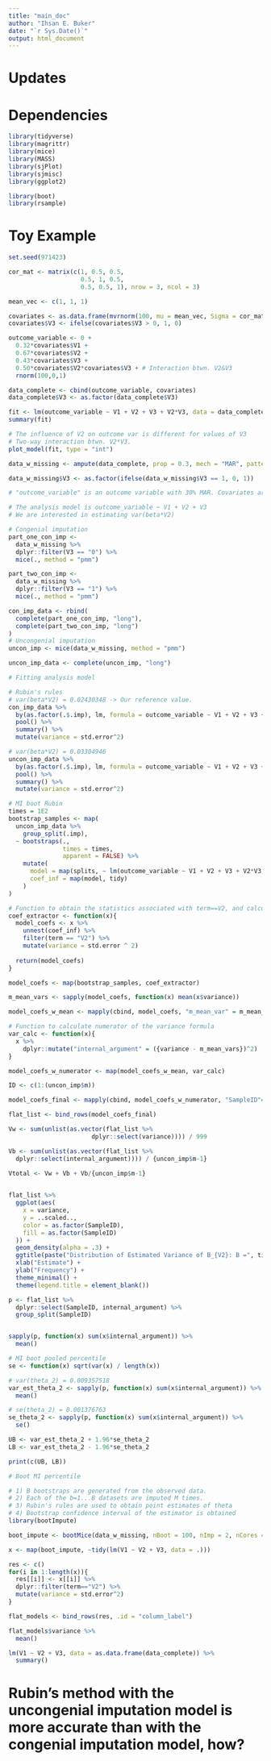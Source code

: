 ```yaml
---
title: "main_doc"
author: "Ihsan E. Buker"
date: "`r Sys.Date()`"
output: html_document
---
```

# Updates 

# Dependencies 
```r
library(tidyverse)
library(magrittr)
library(mice)
library(MASS)
library(sjPlot)
library(sjmisc)
library(ggplot2)

library(boot)
library(rsample)
```

# Toy Example 
```r
set.seed(971423)

cor_mat <- matrix(c(1, 0.5, 0.5, 
                    0.5, 1, 0.5, 
                    0.5, 0.5, 1), nrow = 3, ncol = 3)

mean_vec <- c(1, 1, 1)

covariates <- as.data.frame(mvrnorm(100, mu = mean_vec, Sigma = cor_mat))
covariates$V3 <- ifelse(covariates$V3 > 0, 1, 0)

outcome_variable <- 0 + 
  0.32*covariates$V1 + 
  0.67*covariates$V2 +  
  0.43*covariates$V3 + 
  0.50*covariates$V2*covariates$V3 + # Interaction btwn. V2&V3
  rnorm(100,0,1)

data_complete <- cbind(outcome_variable, covariates)
data_complete$V3 <- as.factor(data_complete$V3)

fit <- lm(outcome_variable ~ V1 + V2 + V3 + V2*V3, data = data_complete)
summary(fit)

# The influence of V2 on outcome var is different for values of V3
# Two-way interaction btwn. V2*V3. 
plot_model(fit, type = "int")

data_w_missing <- ampute(data_complete, prop = 0.3, mech = "MAR", patterns = c(0, 1, 1, 1))$amp

data_w_missing$V3 <- as.factor(ifelse(data_w_missing$V3 == 1, 0, 1))

# "outcome_variable" is an outcome variable with 30% MAR. Covariates are fully observed. 

# The analysis model is outcome_variable ~ V1 + V2 + V3
# We are interested in estimating var(beta*V2)
```

```r
# Congenial imputation 
part_one_con_imp <- 
  data_w_missing %>% 
  dplyr::filter(V3 == "0") %>%
  mice(., method = "pmm")

part_two_con_imp <- 
  data_w_missing %>% 
  dplyr::filter(V3 == "1") %>%
  mice(., method = "pmm")

con_imp_data <- rbind(
  complete(part_one_con_imp, "long"),
  complete(part_two_con_imp, "long")
)
# Uncongenial imputation 
uncon_imp <- mice(data_w_missing, method = "pmm")

uncon_imp_data <- complete(uncon_imp, "long")

# Fitting analysis model 

# Rubin's rules 
# var(beta*V2) = 0.02430348 -> Our reference value. 
con_imp_data %>%
  by(as.factor(.$.imp), lm, formula = outcome_variable ~ V1 + V2 + V3 +  V2*V3) %>%
  pool() %>%
  summary() %>%
  mutate(variance = std.error^2) 

# var(beta*V2) = 0.03304946
uncon_imp_data %>%
  by(as.factor(.$.imp), lm, formula = outcome_variable ~ V1 + V2 + V3 +  V2*V3) %>%
  pool() %>%
  summary() %>%
  mutate(variance = std.error^2) 

# MI boot Rubin 
times = 1E2
bootstrap_samples <- map(
  uncon_imp_data %>%
    group_split(.imp),
  ~ bootstraps(.,
               times = times,
               apparent = FALSE) %>%
    mutate(
      model = map(splits, ~ lm(outcome_variable ~ V1 + V2 + V3 + V2*V3, data = .)),
      coef_inf = map(model, tidy)
    )
)

# Function to obtain the statistics associated with term==V2, and calculate var.  
coef_extractor <- function(x){
  model_coefs <- x %>%
    unnest(coef_inf) %>%
    filter(term == "V2") %>%
    mutate(variance = std.error ^ 2)
  
  return(model_coefs)
}

model_coefs <- map(bootstrap_samples, coef_extractor)

m_mean_vars <- sapply(model_coefs, function(x) mean(x$variance)) 

model_coefs_w_mean <- mapply(cbind, model_coefs, "m_mean_var" = m_mean_vars, SIMPLIFY = F)

# Function to calculate numerator of the variance formula 
var_calc <- function(x){
  x %>%
    dplyr::mutate("internal_argument" = ({variance - m_mean_vars})^2)
}

model_coefs_w_numerator <- map(model_coefs_w_mean, var_calc)

ID <- c(1:(uncon_imp$m))

model_coefs_final <- mapply(cbind, model_coefs_w_numerator, "SampleID"=ID, SIMPLIFY=F)

flat_list <- bind_rows(model_coefs_final)

Vw <- sum(unlist(as.vector(flat_list %>%
                       dplyr::select(variance)))) / 999

Vb <- sum(unlist(as.vector(flat_list %>%
  dplyr::select(internal_argument)))) / {uncon_imp$m-1}

Vtotal <- Vw + Vb + Vb/{uncon_imp$m-1}
  

flat_list %>%
  ggplot(aes(
    x = variance,
    y = ..scaled..,
    color = as.factor(SampleID),
    fill = as.factor(SampleID)
  )) +
  geom_density(alpha = .3) +
  ggtitle(paste("Distribution of Estimated Variance of B_{V2}: B =", times, sep = "")) +
  xlab("Estimate") +
  ylab("Frequency") +
  theme_minimal() +
  theme(legend.title = element_blank())

p <- flat_list %>%
  dplyr::select(SampleID, internal_argument) %>%
  group_split(SampleID) 


sapply(p, function(x) sum(x$internal_argument)) %>%
  mean()

# MI boot pooled percentile
se <- function(x) sqrt(var(x) / length(x))

# var(theta_2) = 0.009357518
var_est_theta_2 <- sapply(p, function(x) sum(x$internal_argument)) %>%
  mean()

# se(theta_2) = 0.001376763
se_theta_2 <- sapply(p, function(x) sum(x$internal_argument)) %>%
  se()

UB <- var_est_theta_2 + 1.96*se_theta_2
LB <- var_est_theta_2 - 1.96*se_theta_2

print(c(UB, LB))

# Boot MI percentile

# 1) B bootstraps are generated from the observed data. 
# 2) Each of the b=1...B datasets are imputed M times. 
# 3) Rubin's rules are used to obtain point estimates of theta
# 4) Bootstrap confidence interval of the estimator is obtained
library(bootImpute)

boot_impute <- bootMice(data_w_missing, nBoot = 100, nImp = 2, nCores = 4, seed = 971423)

x <- map(boot_impute, ~tidy(lm(V1 ~ V2 + V3, data = .)))

res <- c()
for(i in 1:length(x)){
  res[[i]] <- x[[i]] %>%
  dplyr::filter(term=="V2") %>%
  mutate(variance = std.error^2)
}

flat_models <- bind_rows(res, .id = "column_label")

flat_models$variance %>%
  mean()

lm(V1 ~ V2 + V3, data = as.data.frame(data_complete)) %>%
  summary()
```

# Rubin's method with the uncongenial imputation model is more accurate than with the congenial imputation model, how? 

# 